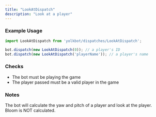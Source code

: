 ```yaml
---
title: "LookAtDispatch"
description: "Look at a player"
---
```


### Example Usage

```js
import LookAtDispatch from 'yolkbot/dispatches/LookAtDispatch';

bot.dispatch(new LookAtDispatch(0)); // a player's ID
bot.dispatch(new LookAtDispatch('playerName')); // a player's name
```

### Checks
- The bot must be playing the game
- The player passed must be a valid player in the game

### Notes
The bot will calculate the yaw and pitch of a player and look at the player. Bloom is NOT calculated.